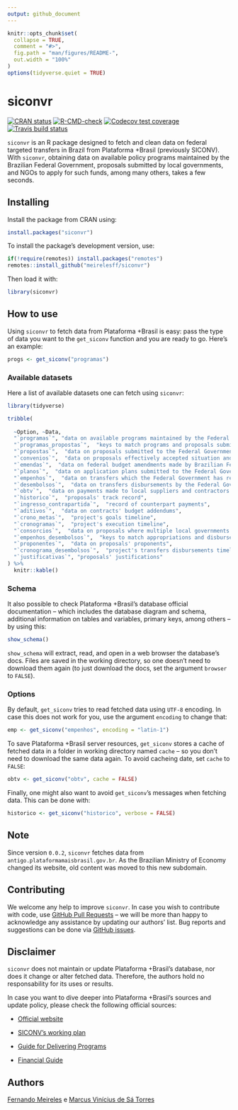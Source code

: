 ```yaml
---
output: github_document
---
```


<!-- README.md is generated from README.Rmd. Please edit that file -->

```r
knitr::opts_chunk$set(
  collapse = TRUE,
  comment = "#>",
  fig.path = "man/figures/README-",
  out.width = "100%"
)
options(tidyverse.quiet = TRUE)
```

# siconvr

<!-- badges: start -->
  [![CRAN status](https://www.r-pkg.org/badges/version/siconvr)](https://CRAN.R-project.org/package=siconvr)
  [![R-CMD-check](https://github.com/meirelesff/siconvr/workflows/R-CMD-check/badge.svg)](https://github.com/meirelesff/siconvr/actions)
[![Codecov test coverage](https://codecov.io/gh/meirelesff/siconvr/branch/main/graph/badge.svg)](https://codecov.io/gh/meirelesff/siconvr?branch=main)
[![Travis build status](https://travis-ci.com/meirelesff/siconvr.svg?branch=main)](https://travis-ci.com/meirelesff/siconvr)
<!-- badges: end -->


`siconvr` is an R package designed to fetch and clean data on federal targeted transfers in Brazil from Plataforma +Brasil (previously SICONV). With `siconvr`, obtaining data on available policy programs maintained by the Brazilian Federal Government, proposals submitted by local governments, and NGOs to apply for such funds, among many others, takes a few seconds. 


## Installing

Install the package from CRAN using:

```r
install.packages("siconvr")
```


To install the package's development version, use:

```r
if(!require(remotes)) install.packages("remotes")
remotes::install_github("meirelesff/siconvr")
```


Then load it with:

```r
library(siconvr)
```


## How to use

Using `siconvr` to fetch data from Plataforma +Brasil is easy: pass the type of data you want to the `get_siconv` function and you are ready to go. Here's an example:


```r
progs <- get_siconv("programas")
```

### Available datasets

Here a list of available datasets one can fetch using `siconvr`:

```r
library(tidyverse)

tribble(
  
  ~Option, ~Data,
  "`programas`", "data on available programs maintained by the Federal Government",
  "`programas_propostas`",  "keys to match programs and proposals submitted to the Federal Government",
  "`propostas`",  "data on proposals submitted to the Federal Government",
  "`convenios`",  "data on proposals effectively accepted situation and amount transferred by the Federal Government",
  "`emendas`",  "data on federal budget amendments made by Brazilian Federal Deputies and Senators, amount transferred and the transference recipient;",
  "`planos`",  "data on application plans submitted to the Federal Government. This document includes all goods, services and works required by the covenant to accomplish the project",
  "`empenhos`",  "data on transfers which the Federal Government has reserved its budget to pay the covenant when the project ends",
  "`desembolsos`",  "data on transfers disbursements by the Federal Government",
  "`obtv`",  "data on payments made to local suppliers and contractors hired to execute funded projects",
  "`historico`",  "proposals' track record",
  "`ingresso_contrapartida`",  "record of counterpart payments",
  "`aditivos`",  "data on contracts' budget addendums",
  "`crono_metas`",  "project's goals timeline",
  "`cronogramas`",  "project's execution timeline",
  "`consorcios`",  "data on proposals where multiple local governments or private entities cooperate to request federal resources",
  "`empenhos_desembolsos`",  "keys to match appropriations and disbursements by Federal Government",
  "`proponentes`",  "data on proposals' proponents",
  "`cronograma_desembolsos`",  "project's transfers disbursements timeline",
  "`justificativas`", "proposals' justifications"
) %>%
  knitr::kable()
```


### Schema

It also possible to check Plataforma +Brasil's database official documentation -- which includes the database diagram and schema, additional information on tables and variables, primary keys, among others -- by using this:

```r
show_schema()
```


`show_schema` will extract, read, and open in a web browser the database's docs. Files are saved in the working directory, so one doesn't need to download them again (to just download the docs, set the argument `browser` to `FALSE`).



### Options

By default, `get_siconv` tries to read fetched data using `UTF-8` encoding. In case this does not work for you, use the argument `encoding` to change that:

```r
emp <- get_siconv("empenhos", encoding = "latin-1")
```


To save Plataforma +Brasil server resources, `get_siconv` stores a cache of fetched data in a folder in working directory named `cache` -- so you don't need to download the same data again. To avoid cacheing date, set `cache` to `FALSE`:

```r
obtv <- get_siconv("obtv", cache = FALSE)
```

Finally, one might also want to avoid `get_siconv`'s messages when fetching data. This can be done with:

```r
historico <- get_siconv("historico", verbose = FALSE)
```


## Note

Since version `0.0.2`, `siconvr` fetches data from `antigo.plataformamaisbrasil.gov.br`. As the Brazilian Ministry of Economy changed its website, old content was moved to this new subdomain. 

## Contributing

We welcome any help to improve `siconvr`. In case you wish to contribute with code, use [GitHub Pull Requests](https://docs.github.com/pt/github/collaborating-with-issues-and-pull-requests/creating-a-pull-request) -- we will be more than happy to acknowledge any assistance by updating our authors' list. Bug reports and suggestions can be done via [GitHub issues](https://github.com/meirelesff/siconvr/issues).


## Disclaimer

`siconvr` does not maintain or update Plataforma +Brasil's database, nor does it change or alter fetched data. Therefore, the authors hold no responsability for its uses or results.

In case you want to dive deeper into Plataforma +Brasil's sources and update policy, please check the following official sources:

- [Official website](http://plataformamaisbrasil.gov.br/)

- [SICONV's working plan](https://static.fecam.net.br/uploads/1542/arquivos/1302090_MODULO_A_SICONV_6_PLANO_DE_TRABALHO.pdf)

- [Guide for Delivering Programs](http://plataformamaisbrasil.gov.br/images/Disponibilizacao_de_Programas.pdf)

- [Financial Guide](http://plataformamaisbrasil.gov.br/images/manuais/M%C3%B3dulo_Fundo_a_Fundo/Tranfer%C3%AAncia/3_Manual_de_Cadastro_de_Conta_Banc%C3%A1ria_e_Empenho_-_Repassador_-_Transfer%C3%AAncia.pdf)


## Authors

[Fernando Meireles](https://fmeireles.com/) e [Marcus Vinícius de Sá Torres](https://marcustorresz.github.io/)



